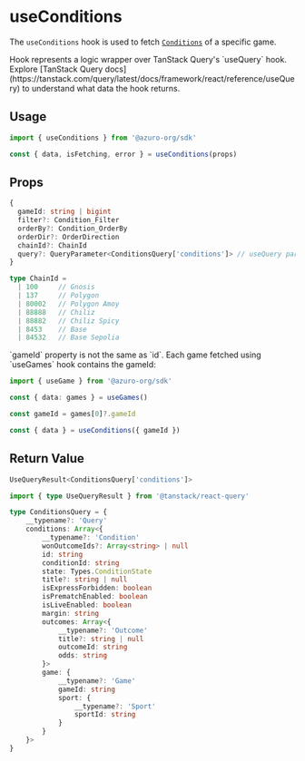 
# useConditions

The `useConditions` hook is used to fetch [`Conditions`](/knowledge-hub/how-azuro-works/components/conditions) of a specific game.

<Callout type="info">
Hook represents a logic wrapper over TanStack Query's `useQuery` hook. Explore [TanStack Query docs](https://tanstack.com/query/latest/docs/framework/react/reference/useQuery) to understand what data the hook returns.
</Callout>

## Usage

```ts
import { useConditions } from '@azuro-org/sdk'

const { data, isFetching, error } = useConditions(props)
```

## Props

```ts
{
  gameId: string | bigint
  filter?: Condition_Filter
  orderBy?: Condition_OrderBy
  orderDir?: OrderDirection
  chainId?: ChainId
  query?: QueryParameter<ConditionsQuery['conditions']> // useQuery params
}
```

```ts
type ChainId = 
  | 100     // Gnosis
  | 137     // Polygon
  | 80002   // Polygon Amoy
  | 88888   // Chiliz
  | 88882   // Chiliz Spicy
  | 8453    // Base
  | 84532   // Base Sepolia
```

<Callout type="warning">
  `gameId` property is not the same as `id`. Each game fetched using `useGames` hook contains the gameId:

  ```ts
  import { useGame } from '@azuro-org/sdk'

  const { data: games } = useGames()

  const gameId = games[0]?.gameId

  const { data } = useConditions({ gameId })
  ```
</Callout>

## Return Value

```ts
UseQueryResult<ConditionsQuery['conditions']>
```

```ts
import { type UseQueryResult } from '@tanstack/react-query'

type ConditionsQuery = {
    __typename?: 'Query'
    conditions: Array<{
        __typename?: 'Condition'
        wonOutcomeIds?: Array<string> | null
        id: string
        conditionId: string
        state: Types.ConditionState
        title?: string | null
        isExpressForbidden: boolean
        isPrematchEnabled: boolean
        isLiveEnabled: boolean
        margin: string
        outcomes: Array<{
            __typename?: 'Outcome'
            title?: string | null
            outcomeId: string
            odds: string
        }>
        game: {
            __typename?: 'Game'
            gameId: string
            sport: {
                __typename?: 'Sport'
                sportId: string
            }
        }
    }>
}
```
